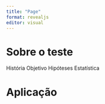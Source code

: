 ```yaml
---
title: "Page"
format: revealjs
editor: visual
---
```


## 


# Sobre o teste

História
Objetivo
Hipóteses
Estatística

# Aplicação

